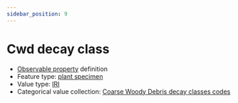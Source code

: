 ```yaml
---
sidebar_position: 9
---
```



# Cwd decay class

- [Observable property](/viewers/dawe-vocabs?uri=https://linked.data.gov.au/def/nrm/fa986148-e44a-4cd3-8ac3-17748eb013f3) definition
- Feature type: [plant specimen](http://linked.data.gov.au/def/tern-cv/2e122e23-881c-43fa-a921-a8745f016ceb)
- Value type: [IRI](https://w3id.org/tern/ontologies/tern/IRI)
- Categorical value collection: [Coarse Woody Debris decay classes codes](/viewers/dawe-vocabs?uri=https://linked.data.gov.au/def/nrm/b5180d8a-75b6-4bca-9413-0e507e910387)

<Example protocolModule="coarse-woody-debris-transect-measures" observableProperty="https://linked.data.gov.au/def/nrm/fa986148-e44a-4cd3-8ac3-17748eb013f3" />
